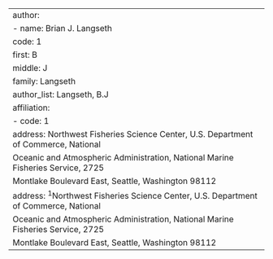 ---
author:
  - name: Brian J. Langseth
    code: 1
    first: B
    middle: J
    family: Langseth
author_list: Langseth, B.J
affiliation:
  - code: 1
    address: Northwest Fisheries Science Center, U.S. Department of Commerce, National
      Oceanic and Atmospheric Administration, National Marine Fisheries Service, 2725
      Montlake Boulevard East, Seattle, Washington 98112
address: ^1^Northwest Fisheries Science Center, U.S. Department of Commerce, National
  Oceanic and Atmospheric Administration, National Marine Fisheries Service, 2725
  Montlake Boulevard East, Seattle, Washington 98112
---